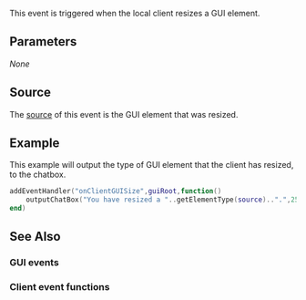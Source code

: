 {{Client event}}
 
This event is triggered when the local client resizes a GUI element.

==Parameters== 
''None''

==Source==
The [[/event_system#Event_source.md|source]] of this event is the GUI element that was resized.

==Example== 
This example will output the type of GUI element that the client has resized, to the chatbox.
<syntaxhighlight lang="lua">addEventHandler("onClientGUISize",guiRoot,function()
	outputChatBox("You have resized a "..getElementType(source)..".",255,255,0)
end)
</syntaxhighlight>

==See Also==
===GUI events===
{{GUI_events}}
===Client event functions===
{{Client_event_functions}}